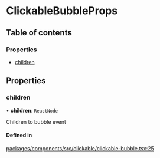 # ClickableBubbleProps

## Table of contents

### Properties

- [children](props.md#children)

## Properties

### children

• **children**: `ReactNode`

Children to bubble event

#### Defined in

[packages/components/src/clickable/clickable-bubble.tsx:25](https://github.com/vtex/shoreline/blob/9cdfd7505/packages/components/src/clickable/clickable-bubble.tsx#L25)
